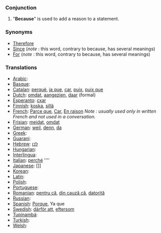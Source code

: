 ===Conjunction===
#"'''Because'''" is used to add a reason to a statement.

===Synonyms===
* [[Therefore]]
* [[Since]] (''note'' : this word, contrary to because, has several meanings) 
* [[For]] (''note'' : this word, contrary to because, has several meanings) 

===Translations===
*[[Arabic]]: [[]]
*[[Basque]]: [[]]
*[[Catalan]]: [[perquè]], [[ja que]], [[car]], [[puix]], [[puix que]]
*[[Dutch]]: [[omdat]], [[aangezien]], [[daar]] (formal)
*[[Esperanto]]: [[cxar]]
*[[Finnish]]: [[koska]], [[sillä]]
*[[French]]: [[Parce que]], [[Car]], [[En raison]] ''Note : usually used only in written French and not used in a conversation.''
*[[Frisian]]: [[meidat]], [[omdat]]
*[[German]]: [[weil]], [[denn]], [[da]]
*[[Greek]]: [[]]
*[[Guarani]]: [[]]
*[[Hebrew]]: [[לכן]]
*[[Hungarian]]: [[]]
*[[Interlingua]]: [[]]
*[[Italian]]: [[perché]] ''''
*[[Japanese]]: []]
*[[Korean]]: [[]]
*[[Latin]]: [[]]
*[[Polish]]: [[]]
*[[Portuguese]]: [[]]
*[[Romanian]]: [[pentru că]], [[din cauză că]], [[datorită]]
*[[Russian]]: [[]]
*[[Spanish]]: [[Porque]], Ya que
*[[Swedish]]: [[därför att]], [[eftersom]]
*[[Tupinambá]]: [[]]
*[[Turkish]]: [[]]
*[[Welsh]]: [[]]